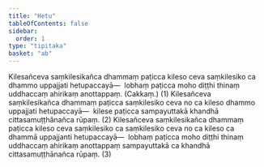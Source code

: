 ```yaml
---
title: "Hetu"
tableOfContents: false
sidebar:
  order: 1
type: "tipitaka"
basket: "ab"
---
```



<DynamicBreadcrumb />

<Division number="74">

<Paragraph number="4004">
Kilesañceva saṃkilesikañca dhammaṃ paṭicca kileso ceva saṃkilesiko ca dhammo uppajjati hetupaccayā—  lobhaṃ paṭicca moho diṭṭhi thinaṃ uddhaccaṃ ahirikaṃ anottappaṃ. (Cakkaṃ.) (1)
</Paragraph>

<Paragraph number="4005">
Kilesañceva saṃkilesikañca dhammaṃ paṭicca saṃkilesiko ceva no ca kileso dhammo uppajjati hetupaccayā—  kilese paṭicca sampayuttakā khandhā cittasamuṭṭhānañca rūpaṃ. (2)
</Paragraph>

<Paragraph number="4006">
Kilesañceva saṃkilesikañca dhammaṃ paṭicca kileso ceva saṃkilesiko ca saṃkilesiko ceva no ca kileso ca dhammā uppajjanti hetupaccayā—  lobhaṃ paṭicca moho diṭṭhi thinaṃ uddhaccaṃ ahirikaṃ anottappaṃ sampayuttakā ca khandhā cittasamuṭṭhānañca rūpaṃ. (3)
</Paragraph>
</Division>